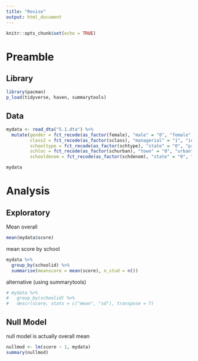 ```yaml
---
title: "Revise"
output: html_document
---
```


```r
knitr::opts_chunk$set(echo = TRUE)
```

# Preamble

## Library

```r
library(pacman)
p_load(tidyverse, haven, summarytools)
```

## Data

```r
mydata <- read_dta("5.1.dta") %>% 
  mutate(gender = fct_recode(as_factor(female), "male" = "0", "female" = "1"),
         class2 = fct_recode(as_factor(sclass), "managerial" = "1", "intermediate" = "2", "working" = "3", "unclassified" = "4"),
         schooltype = fct_recode(as_factor(schtype), "state" = "0", "private" = "1"),
         schloc = fct_recode(as_factor(schurban), "town" = "0", "urban" = "1"),
         schooldenom = fct_recode(as_factor(schdenom), "state" = "0", "private" = "1"))

mydata


```

# Analysis

## Exploratory

Mean overall

```r
mean(mydata$score)
```

mean score by school

```r
mydata %>% 
  group_by(schoolid) %>% 
  summarise(meanscore = mean(score), n_stud = n())
```

alternative (using summarytools)

```r
# mydata %>% 
#   group_by(schoolid) %>% 
#   descr(score, stats = c("mean", "sd"), transpose = T)
```


## Null Model

null model is actually overall mean

```r
nullmod <- lm(score ~ 1, mydata)
summary(nullmod)
```

